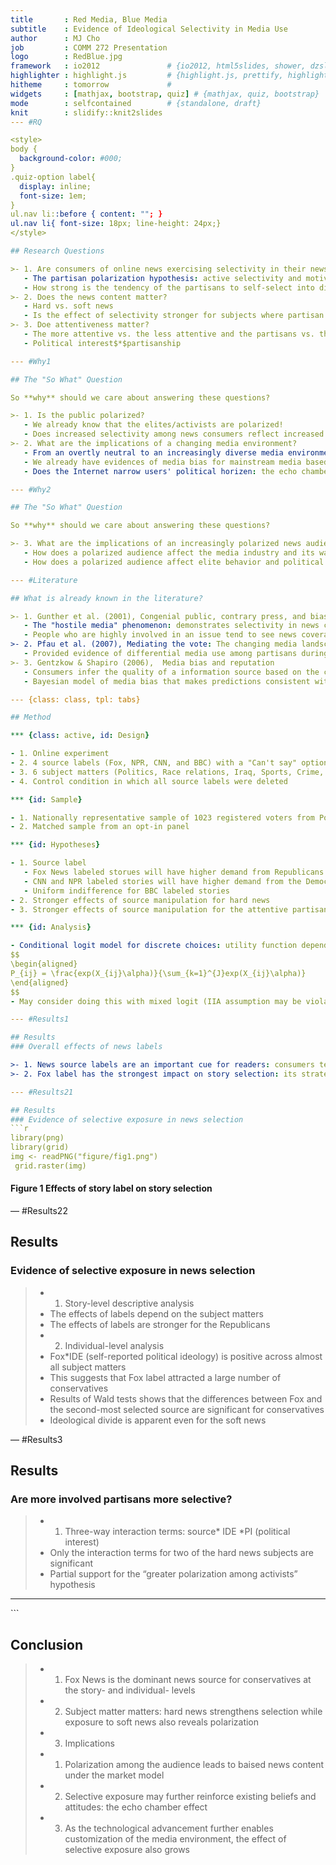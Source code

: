 ```yaml
---
title       : Red Media, Blue Media
subtitle    : Evidence of Ideological Selectivity in Media Use
author      : MJ Cho
job         : COMM 272 Presentation
logo        : RedBlue.jpg
framework   : io2012               # {io2012, html5slides, shower, dzslides, ...}
highlighter : highlight.js         # {highlight.js, prettify, highlight}
hitheme     : tomorrow             # 
widgets     : [mathjax, bootstrap, quiz] # {mathjax, quiz, bootstrap}
mode        : selfcontained        # {standalone, draft}
knit        : slidify::knit2slides
--- #RQ

<style>
body {
  background-color: #000;
}
.quiz-option label{
  display: inline;
  font-size: 1em;
}
ul.nav li::before { content: ""; }  
ul.nav li{ font-size: 18px; line-height: 24px;}
</style>

## Research Questions

>- 1. Are consumers of online news exercising selectivity in their news choices?
   - The partisan polarization hypothesis: active selectivity and motivated exposure
   - How strong is the tendency of the partisans to self-select into distinct audiences?
>- 2. Does the news content matter?
   - Hard vs. soft news
   - Is the effect of selectivity stronger for subjects where partisan divisions are intense?
>- 3. Doe attentiveness matter?
   - The more attentive vs. the less attentive and the partisans vs. the nonpartisans
   - Political interest$*$partisanship

--- #Why1

## The "So What" Question

So **why** should we care about answering these questions?

>- 1. Is the public polarized?
   - We already know that the elites/activists are polarized!
   - Does increased selectivity among news consumers reflect increased level of interparty animus?
>- 2. What are the implications of a changing media environment?
   - From an overtly neutral to an increasingly diverse media environment: cable news and the Internet
   - We already have evidences of media bias for mainstream media based on surveys, how about online news then?
   - Does the Internet narrow users' political horizen: the echo chamber and the Daily Me?

--- #Why2

## The "So What" Question

So **why** should we care about answering these questions?

>- 3. What are the implications of an increasingly polarized news audience?
   - How does a polarized audience affect the media industry and its way of exercising journalism?
   - How does a polarized audience affect elite behavior and political campaigns?

--- #Literature

## What is already known in the literature?

>- 1. Gunther et al. (2001), Congenial public, contrary press, and biased estimates of the climate of opinion
   - The "hostile media" phenomenon: demonstrates selectivity in news choices
   - People who are highly involved in an issue tend to see news coverage of that issue as biased
>- 2. Pfau et al. (2007), Mediating the vote: The changing media landscape in US presidential campaigns
   - Provided evidence of differential media use among partisans during the 2000 and 2004 campaigns
>- 3. Gentzkow & Shapiro (2006),  Media bias and reputation
   - Consumers infer the quality of a information source based on the conformity between what the source reports and their expectations.
   - Bayesian model of media bias that makes predictions consistent with empirical evidence

--- {class: class, tpl: tabs}

## Method

*** {class: active, id: Design}

- 1. Online experiment
- 2. 4 source labels (Fox, NPR, CNN, and BBC) with a "Can't say" option
- 3. 6 subject matters (Politics, Race relations, Iraq, Sports, Crime, and Travel) across two dimensions (hard and soft)
- 4. Control condition in which all source labels were deleted

*** {id: Sample}

- 1. Nationally representative sample of 1023 registered voters from Polimetrix
- 2. Matched sample from an opt-in panel

*** {id: Hypotheses}

- 1. Source label
   - Fox News labeled storues will have higher demand from Republicans and the conservatives
   - CNN and NPR labeled stories will have higher demand from the Democrats
   - Uniform indifference for BBC labeled stories
- 2. Stronger effects of source manipulation for hard news
- 3. Stronger effects of source manipulation for the attentive partisans as opposed to less attentive partisans and nonpartisans

*** {id: Analysis}

- Conditional logit model for discrete choices: utility function depends on attributes of the choices
$$
\begin{aligned}
P_{ij} = \frac{exp(X_{ij}\alpha)}{\sum_{k=1}^{J}exp(X_{ij}\alpha)}
\end{aligned}
$$
- May consider doing this with mixed logit (IIA assumption may be violated)

--- #Results1

## Results
### Overall effects of news labels

>- 1. News source labels are an important cue for readers: consumers tend to ignore stories without labels
>- 2. Fox label has the strongest impact on story selection: its strategy works

--- #Results21

## Results
### Evidence of selective exposure in news selection
```r
library(png)
library(grid)
img <- readPNG("figure/fig1.png")
 grid.raster(img)
```
#### Figure 1 Effects of story label on story selection

--- #Results22

## Results
### Evidence of selective exposure in news selection
>- 1. Story-level descriptive analysis
   - The effects of labels depend on the subject matters
   - The effects of labels are stronger for the Republicans
>- 2. Individual-level analysis
   - Fox$*$IDE (self-reported political ideology) is positive across almost all subject matters
   - This suggests that Fox label attracted a large number of conservatives
   - Results of Wald tests shows that the differences between Fox and the second-most selected source are significant for conservatives
   - Ideological divide is apparent even for the soft news

--- #Results3

## Results
### Are more involved partisans more selective?
>- 1. Three-way interaction terms: source$*$ IDE $*$PI (political interest)
   - Only the interaction terms for two of the hard news subjects are significant
   - Partial support for the "greater polarization among activists" hypothesis

---
```


## Conclusion

>- 1. Fox News is the dominant news source for conservatives at the story- and individual- levels
>- 2. Subject matter matters: hard news strengthens selection while exposure to soft news also reveals polarization
>- 3. Implications
   - 1. Polarization among the audience leads to baised news content under the market model
   - 2. Selective exposure may further reinforce existing beliefs and attitudes: the echo chamber effect
   - 3. As the technological advancement further enables customization of the media environment, the effect of selective exposure also grows
   

